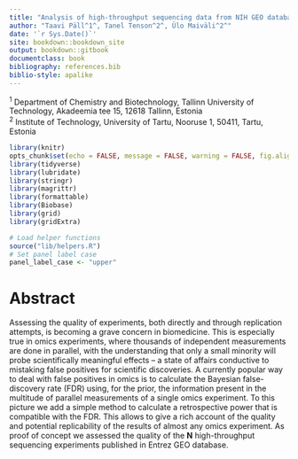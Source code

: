 ```yaml
---
title: "Analysis of high-throughput sequencing data from NIH GEO database"
author: "Taavi Päll^1^, Tanel Tenson^2^, Ülo Maiväli^2^"
date: '`r Sys.Date()`'
site: bookdown::bookdown_site
output: bookdown::gitbook
documentclass: book
bibliography: references.bib
biblio-style: apalike
---
```


^1^ Department of Chemistry and Biotechnology, Tallinn University of Technology, Akadeemia tee 15, 12618 Tallinn, Estonia     
^2^ Institute of Technology, University of Tartu, Nooruse 1, 50411, Tartu, Estonia

```r
library(knitr)
opts_chunk$set(echo = FALSE, message = FALSE, warning = FALSE, fig.align='center', fig.path = 'figures/', dev = c('pdf'))
library(tidyverse)
library(lubridate)
library(stringr)
library(magrittr)
library(formattable)
library(Biobase)
library(grid)
library(gridExtra)
```

```r
# Load helper functions
source("lib/helpers.R")
# Set panel label case
panel_label_case <- "upper"
```

# Abstract

Assessing the quality of experiments, both directly and through replication attempts, is becoming a grave concern in biomedicine. 
This is especially true in omics experiments, where thousands of independent measurements are done in parallel, with the understanding that only a small minority will probe scientifically meaningful effects – a state of affairs conductive to mistaking false positives for scientific discoveries. 
A currently popular way to deal with false positives in omics is to calculate the Bayesian false-discovery rate (FDR) using, for the prior, the information present in the multitude of parallel measurements of a single omics experiment. 
To this picture we add a simple method to calculate a retrospective power that is compatible with the FDR. 
This allows to give a rich account of the quality and potential replicability of the results of almost any omics experiment. 
As proof of concept we assessed the quality of the __N__ high-throughput sequencing experiments published in Entrez GEO database.

